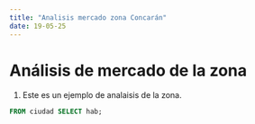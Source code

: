 ```yaml
---
title: "Analisis mercado zona Concarán"
date: 19-05-25
---
```


# Análisis de mercado de la zona

1. Este es un ejemplo de analaisis de la zona.

```sql
FROM ciudad SELECT hab;
```
